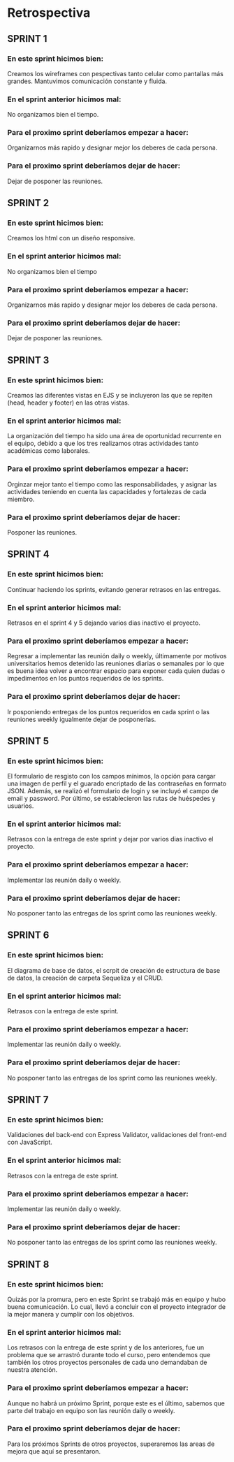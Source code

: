 # Retrospectiva 

## SPRINT 1

### En este sprint hicimos bien: 
Creamos los wireframes con pespectivas tanto celular como pantallas más grandes. Mantuvimos comunicación constante y fluida. 

### En el sprint anterior hicimos mal:
No organizamos bien el tiempo.

### Para el proximo sprint deberíamos empezar a hacer: 
Organizarnos más rapido y designar mejor los deberes de cada persona. 

### Para el proximo sprint deberíamos dejar de hacer:
Dejar de posponer las reuniones. 


## SPRINT 2

### En este sprint hicimos bien:
Creamos los html con un diseño responsive.  

### En el sprint anterior hicimos mal:
No organizamos bien el tiempo 

### Para el proximo sprint deberíamos empezar a hacer:
Organizarnos más rapido y designar mejor los deberes de cada persona. 

### Para el proximo sprint deberíamos dejar de hacer: 
Dejar de posponer las reuniones.


## SPRINT 3

### En este sprint hicimos bien:
Creamos las diferentes vistas en EJS y se incluyeron las que se repiten (head, header y footer) en las otras vistas.

### En el sprint anterior hicimos mal:
La organización del tiempo ha sido una área de oportunidad recurrente en el equipo, debido a que los tres realizamos otras actividades tanto académicas como laborales.

### Para el proximo sprint deberíamos empezar a hacer:
Orginzar mejor tanto el tiempo como las responsabilidades, y asignar las actividades teniendo en cuenta las capacidades y fortalezas de cada miembro.

### Para el proximo sprint deberíamos dejar de hacer: 
Posponer las reuniones.


## SPRINT 4

### En este sprint hicimos bien:
Continuar haciendo los sprints, evitando generar retrasos en las entregas.

### En el sprint anterior hicimos mal:
Retrasos en el sprint 4 y 5 dejando varios dias inactivo el proyecto.

### Para el proximo sprint deberíamos empezar a hacer:
Regresar a implementar las reunión daily o weekly, últimamente por motivos universitarios hemos detenido las reuniones diarias o semanales por lo que es buena idea volver a encontrar espacio para exponer cada quien dudas o impedimentos en los puntos requeridos de los sprints.

### Para el proximo sprint deberíamos dejar de hacer: 
Ir posponiendo entregas de los puntos requeridos en cada sprint o las reuniones weekly igualmente dejar de posponerlas.


## SPRINT 5

### En este sprint hicimos bien:
El formulario de resgisto con los campos mínimos, la opción para cargar una imagen de perfil y el guarado encriptado de las contraseñas en formato JSON. Además, se realizó el formulario de login y se incluyó el campo de email y password. Por último, se establecieron las rutas de huéspedes y usuarios.

### En el sprint anterior hicimos mal:
Retrasos con la entrega de este sprint y dejar por varios dias inactivo el proyecto.

### Para el proximo sprint deberíamos empezar a hacer:
Implementar las reunión daily o weekly.

### Para el proximo sprint deberíamos dejar de hacer: 
No posponer tanto las entregas de los sprint como las reuniones weekly.

## SPRINT 6

### En este sprint hicimos bien:
El diagrama de base de datos, el scrpit de creación de estructura de base de datos, la creación de carpeta Sequeliza y el CRUD.

### En el sprint anterior hicimos mal:
Retrasos con la entrega de este sprint.

### Para el proximo sprint deberíamos empezar a hacer:
Implementar las reunión daily o weekly.

### Para el proximo sprint deberíamos dejar de hacer: 
No posponer tanto las entregas de los sprint como las reuniones weekly.

## SPRINT 7

### En este sprint hicimos bien:
Validaciones del back-end con Express Validator, validaciones del front-end con JavaScript.

### En el sprint anterior hicimos mal:
Retrasos con la entrega de este sprint.

### Para el proximo sprint deberíamos empezar a hacer:
Implementar las reunión daily o weekly.

### Para el proximo sprint deberíamos dejar de hacer: 
No posponer tanto las entregas de los sprint como las reuniones weekly.

## SPRINT 8

### En este sprint hicimos bien:
Quizás por la promura, pero en este Sprint se trabajó más en equipo y hubo buena comunicación. Lo cual, llevó a concluir con el proyecto integrador de la mejor manera y cumplir con los objetivos.

### En el sprint anterior hicimos mal:
Los retrasos con la entrega de este sprint y de los anteriores, fue un problema que se arrastró durante todo el curso, pero entendemos que también los otros proyectos personales de cada uno demandaban de nuestra atención.

### Para el proximo sprint deberíamos empezar a hacer:
Aunque no habrá un próximo Sprint, porque este es el último, sabemos que parte del trabajo en equipo son las reunión daily o weekly.

### Para el proximo sprint deberíamos dejar de hacer: 
Para los próximos Sprints de otros proyectos, superaremos las areas de mejora que aquí se presentaron.